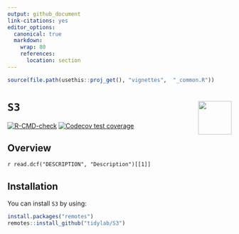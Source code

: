 ```yaml
---
output: github_document
link-citations: yes
editor_options: 
  canonical: true
  markdown: 
    wrap: 80
    references: 
      location: section
---
```


```r
source(file.path(usethis::proj_get(), "vignettes",  "_common.R"))
```

# `S3` <img src="https://raw.githubusercontent.com/tidylab/S3/master/pkgdown/logo.png" align="right" style="float:right; height:75px"/>

<!-- badges: start -->

[![R-CMD-check](https://github.com/tidylab/S3/workflows/R-CMD-check/badge.svg)](https://github.com/tidylab/S3/actions)
[![Codecov test
coverage](https://codecov.io/gh/tidylab/S3/branch/master/graph/badge.svg)](https://codecov.io/gh/tidylab/S3?branch=master)

<!-- badges: end -->

## Overview

`r read.dcf("DESCRIPTION", "Description")[[1]]`

## Installation

You can install `S3` by using:

```r
install.packages("remotes")
remotes::install_github("tidylab/S3")
```
